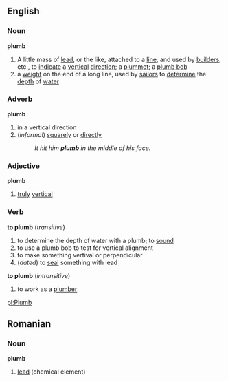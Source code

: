 ==English==

===Noun===
'''plumb'''
#A little mass of [[lead]], or the like, attached to a [[line]], and used by [[builder]]s, etc., to [[indicate]] a [[vertical]] [[direction]]; a [[plummet]]; a [[plumb bob]]
#a [[weight]] on the end of a long line, used by [[sailor]]s to [[determine]] the [[depth]] of [[water]]
===Adverb===
'''plumb'''
#in a vertical direction
#(''informal'') [[squarely]] or [[directly]]
#:''It hit him '''plumb''' in the middle of his face.''
===Adjective===
'''plumb'''
#[[truly]] [[vertical]]
===Verb===
'''to plumb''' (''transitive'')
#to determine the depth of water with a plumb; to [[sound]]
#to use a plumb bob to test for vertical alignment
#to make something vertival or perpendicular
#(''dated'') to [[seal]] something with lead
'''to plumb''' (''intransitive'')
# to work as a [[plumber]]

[[pl:Plumb]]

==Romanian==
===Noun===
'''plumb'''
#[[lead]] (chemical element)